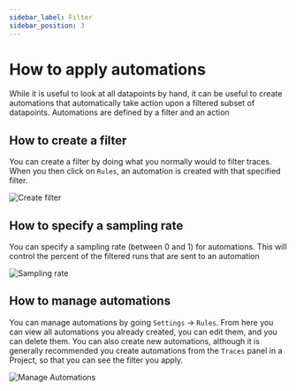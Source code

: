 ```yaml
---
sidebar_label: Filter
sidebar_position: 3
---
```


# How to apply automations

While it is useful to look at all datapoints by hand, it can be useful to create automations that automatically take action upon a filtered subset of datapoints.
Automations are defined by a filter and an action

## How to create a filter

You can create a filter by doing what you normally would to filter traces. When you then click on `Rules`, an automation is created with that specified filter.

![Create filter](../static/filter_rule.png)

## How to specify a sampling rate

You can specify a sampling rate (between 0 and 1) for automations. This will control the percent of the filtered runs that are sent to an automation

![Sampling rate](../static/automations.png)

## How to manage automations

You can manage automations by going `Settings` -> `Rules`. From here you can view all automations you already created, you can edit them, and you can delete them.
You can also create new automations, although it is generally recommended you create automations from the `Traces` panel in a Project, so that you can see the filter you apply.

![Manage Automations](../static/manage_automations.png)
